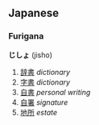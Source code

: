 == Japanese ==

=== Furigana ===
'''じしょ''' (jisho)

#[[辞書]] ''dictionary''
#[[字書]] ''dictionary''
#[[自書]] ''personal writing''
#[[自署]] ''signature''
#[[地所]] ''estate''